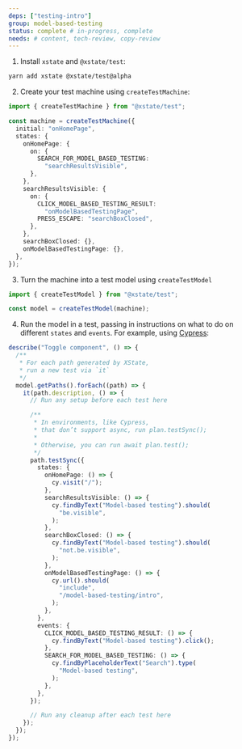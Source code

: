 ```yaml
---
deps: ["testing-intro"]
group: model-based-testing
status: complete # in-progress, complete
needs: # content, tech-review, copy-review
---
```


1. Install `xstate` and `@xstate/test`:

```bash
yarn add xstate @xstate/test@alpha
```

2. Create your test machine using `createTestMachine`:

```ts
import { createTestMachine } from "@xstate/test";

const machine = createTestMachine({
  initial: "onHomePage",
  states: {
    onHomePage: {
      on: {
        SEARCH_FOR_MODEL_BASED_TESTING:
          "searchResultsVisible",
      },
    },
    searchResultsVisible: {
      on: {
        CLICK_MODEL_BASED_TESTING_RESULT:
          "onModelBasedTestingPage",
        PRESS_ESCAPE: "searchBoxClosed",
      },
    },
    searchBoxClosed: {},
    onModelBasedTestingPage: {},
  },
});
```

3. Turn the machine into a test model using `createTestModel`

```ts
import { createTestModel } from "@xstate/test";

const model = createTestModel(machine);
```

4. Run the model in a test, passing in instructions on what to do on different `states` and `events`. For example, using [Cypress](https://www.cypress.io/):

```ts
describe("Toggle component", () => {
  /**
   * For each path generated by XState,
   * run a new test via `it`
   */
  model.getPaths().forEach((path) => {
    it(path.description, () => {
      // Run any setup before each test here

      /**
       * In environments, like Cypress,
       * that don’t support async, run plan.testSync();
       *
       * Otherwise, you can run await plan.test();
       */
      path.testSync({
        states: {
          onHomePage: () => {
            cy.visit("/");
          },
          searchResultsVisible: () => {
            cy.findByText("Model-based testing").should(
              "be.visible",
            );
          },
          searchBoxClosed: () => {
            cy.findByText("Model-based testing").should(
              "not.be.visible",
            );
          },
          onModelBasedTestingPage: () => {
            cy.url().should(
              "include",
              "/model-based-testing/intro",
            );
          },
        },
        events: {
          CLICK_MODEL_BASED_TESTING_RESULT: () => {
            cy.findByText("Model-based testing").click();
          },
          SEARCH_FOR_MODEL_BASED_TESTING: () => {
            cy.findByPlaceholderText("Search").type(
              "Model-based testing",
            );
          },
        },
      });

      // Run any cleanup after each test here
    });
  });
});
```
